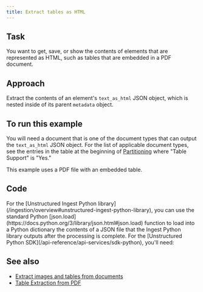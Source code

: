 ```yaml
---
title: Extract tables as HTML
---
```


## Task

You want to get, save, or show the contents of elements that are represented as HTML, such as tables that are embedded in a PDF document.

## Approach

Extract the contents of an element's `text_as_html` JSON object, which is nested inside of its parent `metadata` object.

## To run this example

You will need a document that is one of the document types that can output the `text_as_html` JSON object. For the list of applicable document types, see the entries in the table at the beginning of [Partitioning](/open-source/core-functionality/partitioning) where "Table Support" is "Yes."

This example uses a PDF file with an embedded table.


## Code

<AccordionGroup>
    <Accordion title="Ingest Python library">
        For the [Unstructured Ingest Python library](/ingestion/overview#unstructured-ingest-python-library), you can use the standard Python 
        [json.load](https://docs.python.org/3/library/json.html#json.load) function to load into a Python dictionary the contents of a JSON 
        file that the Ingest Python library outputs after the processing is complete.
        <ExtractTextAsHTMLIngestPy />
    </Accordion>
    <Accordion title="Python SDK">
        For the [Unstructured Python SDK](/api-reference/api-services/sdk-python), you'll need:
        <SharedAPIKeyURL />
        <ExtractTextAsHTMLPy />
    </Accordion>
</AccordionGroup>

## See also 

- [Extract images and tables from documents](/api-reference/how-to/extract-image-block-types)
- [Table Extraction from PDF](/examplecode/codesamples/apioss/table-extraction-from-pdf)